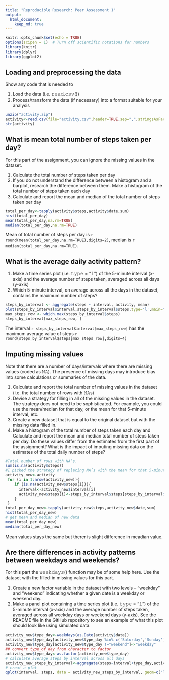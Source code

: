 ```yaml
---
title: "Reproducible Research: Peer Assessment 1"
output: 
  html_document:
    keep_md: true
---
```

```r
knitr::opts_chunk$set(echo = TRUE)
options(scipen = 1)  # Turn off scientific notations for numbers
library(knitr)
library(dplyr)
library(ggplot2)
```

## Loading and preprocessing the data
Show any code that is needed to

1. Load the data (i.e. 𝚛𝚎𝚊𝚍.𝚌𝚜𝚟())
2. Process/transform the data (if necessary) into a format suitable for your analysis

```r
unzip("activity.zip")
activity<-read.csv(file="activity.csv",header=TRUE,sep=",",stringsAsFactors = FALSE)
str(activity)
```
## What is mean total number of steps taken per day?

For this part of the assignment, you can ignore the missing values in the dataset.

1. Calculate the total number of steps taken per day
2. If you do not understand the difference between a histogram and a barplot, research the difference between them. Make a histogram of the total number of steps taken each day
3. Calculate and report the mean and median of the total number of steps taken per day

```r
total_per_day<-tapply(activity$steps,activity$date,sum)
hist(total_per_day)
mean(total_per_day,na.rm=TRUE)
median(total_per_day,na.rm=TRUE)
```
Mean of total number of steps per day is `r round(mean(total_per_day,na.rm=TRUE),digits=2)`, median is `r median(total_per_day,na.rm=TRUE)`.

## What is the average daily activity pattern?
1. Make a time series plot (i.e. 𝚝𝚢𝚙𝚎 = "𝚕") of the 5-minute interval (x-axis) and the average number of steps taken, averaged across all days (y-axis)
2. Which 5-minute interval, on average across all the days in the dataset, contains the maximum number of steps?

```r
steps_by_interval <- aggregate(steps ~ interval, activity, mean)
plot(steps_by_interval$interval,steps_by_interval$steps,type='l',main="Average number of steps over all days", xlab="Interval", ylab="Average number of steps")
max_steps_row <- which.max(steps_by_interval$steps)
steps_by_interval[max_steps_row, ]
```
The interval `r steps_by_interval$interval[max_steps_row]` has the maximum average value of steps `r round(steps_by_interval$steps[max_steps_row],digits=4)`

## Imputing missing values
Note that there are a number of days/intervals where there are missing values (coded as 𝙽𝙰). The presence of missing days may introduce bias into some calculations or summaries of the data.

1. Calculate and report the total number of missing values in the dataset (i.e. the total number of rows with 𝙽𝙰s)
2. Devise a strategy for filling in all of the missing values in the dataset. The strategy does not need to be sophisticated. For example, you could use the mean/median for that day, or the mean for that 5-minute interval, etc.
3. Create a new dataset that is equal to the original dataset but with the missing data filled in.
4. Make a histogram of the total number of steps taken each day and Calculate and report the mean and median total number of steps taken per day. Do these values differ from the estimates from the first part of the assignment? What is the impact of imputing missing data on the estimates of the total daily number of steps?


```r
#Total number of rows with NA’s.
sum(is.na(activity$steps))
#I picked the strategy of replacing NA’s with the mean for that 5-minute interval.
activity_new<-activity
 for (i in 1:nrow(activity_new)){
    if (is.na(activity_new$steps[i])){
      interval<-activity_new$interval[i]
      activity_new$steps[i]<-steps_by_interval$steps[steps_by_interval$interval==interval]
    }
 }
total_per_day_new<-tapply(activity_new$steps,activity_new$date,sum)
hist(total_per_day_new)
# get mean and median of new data
mean(total_per_day_new)
median(total_per_day_new)
```
Mean values stays the same but therer is slight difference in meadian value.

## Are there differences in activity patterns between weekdays and weekends?
For this part the 𝚠𝚎𝚎𝚔𝚍𝚊𝚢𝚜() function may be of some help here. Use the dataset with the filled-in missing values for this part.

1. Create a new factor variable in the dataset with two levels – “weekday” and “weekend” indicating whether a given date is a weekday or weekend day.
2. Make a panel plot containing a time series plot (i.e. 𝚝𝚢𝚙𝚎 = "𝚕") of the 5-minute interval (x-axis) and the average number of steps taken, averaged across all weekday days or weekend days (y-axis). See the README file in the GitHub repository to see an example of what this plot should look like using simulated data.

```r
activity_new$type_day<-weekdays(as.Date(activity$date))
activity_new$type_day[activity_new$type_day %in% c('Saturday','Sunday')]<-"weekend"
activity_new$type_day[activity_new$type_day !="weekend"]<-"weekday"
## convert type_of_day from character to factor
activity_new$type_day<-as.factor(activity_new$type_day)
# calculate average steps by interval across all days
activity_new_steps_by_interval<-aggregate(steps~interval+type_day,activity_new,mean)
# creat a plot
qplot(interval, steps, data = activity_new_steps_by_interval, geom=c("line"),xlab = "Interval", ylab = "Number of steps", main = "") +facet_wrap(~ type_day, ncol = 1)
```
